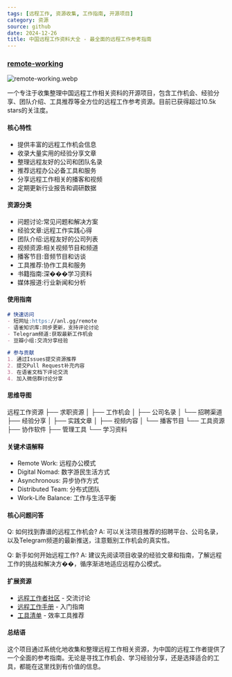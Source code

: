 ```yaml
---
tags: [远程工作, 资源收集, 工作指南, 开源项目]
category: 资源
source: github
date: 2024-12-26
title: 中国远程工作资料大全 - 最全面的远程工作参考指南
---
```


### [remote-working](https://github.com/greatghoul/remote-working)

![remote-working.webp](https://img.mengpeng.tech/i/2024/12/26/676ce24a5ea82.webp)

一个专注于收集整理中国远程工作相关资料的开源项目，包含工作机会、经验分享、团队介绍、工具推荐等全方位的远程工作参考资源。目前已获得超过10.5k stars的关注度。

#### 核心特性
- 提供丰富的远程工作机会信息
- 收录大量实用的经验分享文章
- 整理远程友好的公司和团队名录
- 推荐远程办公必备工具和服务
- 分享远程工作相关的播客和视频
- 定期更新行业报告和调研数据

#### 资源分类
- 问题讨论:常见问题和解决方案
- 经验文章:远程工作实践心得
- 团队介绍:远程友好的公司列表
- 视频资源:相关视频节目和频道
- 播客节目:音频节目和访谈
- 工具推荐:协作工具和服务
- 书籍指南:深���学习资料
- 媒体报道:行业新闻和分析

#### 使用指南
```markdown
# 快速访问
- 短网址:https://anl.gg/remote
- 语雀知识库:同步更新，支持评论讨论
- Telegram频道:获取最新工作机会
- 豆瓣小组:交流分享经验

# 参与贡献
1. 通过Issues提交资源推荐
2. 提交Pull Request补充内容
3. 在语雀文档下评论交流
4. 加入微信群讨论分享
```

#### 思维导图
远程工作资源
├── 求职资源
│   ├── 工作机会
│   ├── 公司名录
│   └── 招聘渠道
├── 经验分享
│   ├── 实践文章
│   ├── 视频内容
│   └── 播客节目
└── 工具资源
    ├── 协作软件
    ├── 管理工具
    └── 学习资料

#### 关键术语解释
- Remote Work: 远程办公模式
- Digital Nomad: 数字游民生活方式
- Asynchronous: 异步协作方式
- Distributed Team: 分布式团队
- Work-Life Balance: 工作与生活平衡

#### 核心问题问答
Q: 如何找到靠谱的远程工作机会?
A: 可以关注项目推荐的招聘平台、公司名录，以及Telegram频道的最新推送，注意甄别工作机会的真实性。

Q: 新手如何开始远程工作?
A: 建议先阅读项目收录的经验文章和指南，了解远程工作的挑战和解决方��，循序渐进地适应远程办公模式。

#### 扩展资源
- [远程工作者社区](https://github.com/greatghoul/remote-working/discussions) - 交流讨论
- [远程工作手册](https://github.com/greatghoul/remote-working/wiki) - 入门指南
- [工具清单](https://github.com/greatghoul/remote-working/blob/master/tools/README.md) - 效率工具推荐

#### 总结语
这个项目通过系统化地收集和整理远程工作相关资源，为中国的远程工作者提供了一个全面的参考指南。无论是寻找工作机会、学习经验分享，还是选择适合的工具，都能在这里找到有价值的信息。 
